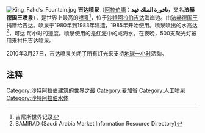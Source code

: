 [[File:King_Fahd’s_Fountain.jpg|thumb]]
'''吉达喷泉'''（[[阿拉伯語|阿拉伯語]]：'''نافورة الملك فهد'''，又名'''法赫德国王喷泉'''），是世界上最高的[[喷泉|喷泉]]<ref>吉尼斯世界记录</ref>，位于[[沙特阿拉伯|沙特阿拉伯]][[吉达|吉达]]海岸边。由[[法赫德国王|法赫德国王]]捐赠给吉达。喷泉于1980年到1983年建造，1985年开始使用。喷泉喷出的水高达 {{convert|312|m|ft|0}}<ref> SAMIRAD (Saudi Arabia Market Information Resource Directory)</ref>，可达 {{convert|375|km|mi|0}}每小时的速度。喷泉使用的是[[红海|红海]]中的咸海水。在夜晚，500支聚光灯被用来衬托吉达喷泉。

2010年3月27日，吉达喷泉关闭了所有灯光来支持[[地球一小时|地球一小时]]活动。
 
==注释==
{{reflist}}

{{coord|21|30|56|N|39|08|42|E|display=title}}

[[Category:沙特阿拉伯建筑的世界之最|Category:沙特阿拉伯建筑的世界之最]]
[[Category:麦加省|Category:麦加省]]
[[Category:人工喷泉|Category:人工喷泉]]
[[Category:沙特阿拉伯水体|Category:沙特阿拉伯水体]]